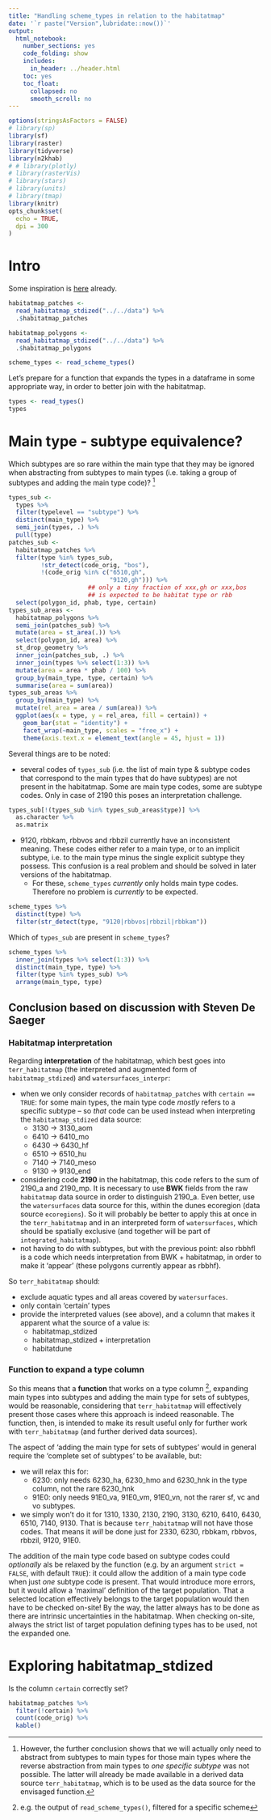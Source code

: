 ```yaml
---
title: "Handling scheme_types in relation to the habitatmap"
date: '`r paste("Version",lubridate::now())`'
output:
  html_notebook:
    number_sections: yes
    code_folding: show
    includes:
      in_header: ../header.html
    toc: yes
    toc_float:
      collapsed: no
      smooth_scroll: no
---
```


```r
options(stringsAsFactors = FALSE)
# library(sp)
library(sf)
library(raster)
library(tidyverse)
library(n2khab)
# # library(plotly)
# library(rasterVis)
# library(stars)
# library(units)
# library(tmap)
library(knitr)
opts_chunk$set(
  echo = TRUE,
  dpi = 300
)
```


# Intro

Some inspiration is [here](https://github.com/inbo/n2khab-mne-design/blob/master/310_design_atmosphere/110_vlops_datapreparation/20_verkenning.Rmd#L33) already.

```r
habitatmap_patches <- 
  read_habitatmap_stdized("../../data") %>% 
  .$habitatmap_patches
```

```r
habitatmap_polygons <- 
  read_habitatmap_stdized("../../data") %>% 
  .$habitatmap_polygons
```

```r
scheme_types <- read_scheme_types()
```

Let's prepare for a function that expands the types in a dataframe in some appropriate way, in order to better join with the habitatmap.

```r
types <- read_types()
types
```

# Main type - subtype equivalence?

Which subtypes are so rare within the main type that they may be ignored when abstracting from subtypes to main types (i.e. taking a group of subtypes and adding the main type code)? ^[
However, the further conclusion shows that we will actually only need to abstract from subtypes to main types for those main types where the reverse abstraction from main types to _one specific subtype_ was not possible.
The latter will already be made available in a derived data source `terr_habitatmap`, which is to be used as the data source for the envisaged function.]

```r
types_sub <-
  types %>% 
  filter(typelevel == "subtype") %>% 
  distinct(main_type) %>% 
  semi_join(types, .) %>% 
  pull(type)
patches_sub <- 
  habitatmap_patches %>% 
  filter(type %in% types_sub,
         !str_detect(code_orig, "bos"),
         !(code_orig %in% c("6510,gh",
                            "9120,gh"))) %>% 
                      ## only a tiny fraction of xxx,gh or xxx,bos 
                      ## is expected to be habitat type or rbb
  select(polygon_id, phab, type, certain)
types_sub_areas <- 
  habitatmap_polygons %>% 
  semi_join(patches_sub) %>% 
  mutate(area = st_area(.)) %>% 
  select(polygon_id, area) %>% 
  st_drop_geometry %>% 
  inner_join(patches_sub, .) %>% 
  inner_join(types %>% select(1:3)) %>% 
  mutate(area = area * phab / 100) %>% 
  group_by(main_type, type, certain) %>% 
  summarise(area = sum(area))
types_sub_areas %>% 
  group_by(main_type) %>% 
  mutate(rel_area = area / sum(area)) %>% 
  ggplot(aes(x = type, y = rel_area, fill = certain)) +
    geom_bar(stat = "identity") +
    facet_wrap(~main_type, scales = "free_x") +
    theme(axis.text.x = element_text(angle = 45, hjust = 1))
```

Several things are to be noted:

- several codes of `types_sub` (i.e. the list of main type & subtype codes that correspond to the main types that do have subtypes) are not present in the habitatmap. Some are main type codes, some are subtype codes. Only in case of 2190 this poses an interpretation challenge.

```r
types_sub[!(types_sub %in% types_sub_areas$type)] %>% 
  as.character %>% 
  as.matrix
```

- 9120, rbbkam, rbbvos and rbbzil currently have an inconsistent meaning. These codes either refer to a main type, or to an implicit subtype, i.e. to the main type minus the single explicit subtype they possess. This confusion is a real problem and should be solved in later versions of the habitatmap.
  - For these, `scheme_types` _currently_ only holds main type codes. Therefore no problem is _currently_ to be expected.

```r
scheme_types %>% 
  distinct(type) %>% 
  filter(str_detect(type, "9120|rbbvos|rbbzil|rbbkam"))
```

Which of `types_sub` are present in `scheme_types`?

```r
scheme_types %>% 
  inner_join(types %>% select(1:3)) %>% 
  distinct(main_type, type) %>% 
  filter(type %in% types_sub) %>% 
  arrange(main_type, type)
```

## Conclusion based on discussion with Steven De Saeger

### Habitatmap interpretation

Regarding **interpretation** of the habitatmap, which best goes into `terr_habitatmap` (the interpreted and augmented form of `habitatmap_stdized`) and `watersurfaces_interpr`:

- when we only consider records of `habitatmap_patches` with `certain == TRUE`: for some main types, the main type code _mostly_ refers to a specific subtype -- so _that_ code can be used instead when interpreting the `habitatmap_stdized` data source:
  - 3130 -> 3130_aom
  - 6410 -> 6410_mo
  - 6430 -> 6430_hf
  - 6510 -> 6510_hu
  - 7140 -> 7140_meso
  - 9130 -> 9130_end
- considering code **2190** in the habitatmap, this code refers to the sum of 2190_a and 2190_mp.
It is necessary to use **BWK** fields from the raw `habitatmap` data source in order to distinguish 2190_a.
Even better, use the `watersurfaces` data source for this, within the dunes ecoregion (data source `ecoregions`).
So it will probably be better to apply this at once in the `terr_habitatmap` and in an interpreted form of `watersurfaces`, which should be spatially exclusive (and together will be part of `integrated_habitatmap`).
- not having to do with subtypes, but with the previous point: also rbbhfl is a code which needs interpretation from BWK + habitatmap, in order to make it 'appear' (these polygons currently appear as rbbhf).

So `terr_habitatmap` should:

- exclude aquatic types and all areas covered by `watersurfaces`.
- only contain 'certain' types
- provide the interpreted values (see above), and a column that makes it apparent what the source of a value is:
  - habitatmap_stdized
  - habitatmap_stdized + interpretation
  - habitatdune
  
### Function to expand a type column

So this means that a **function** that works on a type column ^[e.g. the output of `read_scheme_types()`, filtered for a specific scheme], 
expanding main types into subtypes and adding the main type for sets of subtypes, would be reasonable, 
considering that `terr_habitatmap` will effectively present those cases where this approach is indeed reasonable.
The function, then, is intended to make its result useful only for further work with `terr_habitatmap` (and further derived data sources).

The aspect of 'adding the main type for sets of subtypes' would in general require the 'complete set of subtypes' to be available, but:

- we will relax this for:
  - 6230: only needs 6230_ha, 6230_hmo and 6230_hnk in the type column, not the rare 6230_hnk
  - 91E0: only needs 91E0_va, 91E0_vm, 91E0_vn, not the rarer sf, vc and vo subtypes.
- we simply won't do it for 1310, 1330, 2130, 2190, 3130, 6210, 6410, 6430, 6510, 7140, 9130.
That is because `terr_habitatmap` will not have those codes.
That means it _will_ be done just for 2330, 6230, rbbkam, rbbvos, rbbzil, 9120, 91E0.

The addition of the main type code based on subtype codes could _optionally_ als be relaxed by the function (e.g. by an argument `strict = FALSE`, with default `TRUE`):
it could allow the addition of a main type code when just _one_ subtype code is present.
That would introduce more errors, but it would allow a 'maximal' definition of the target population.
That a selected location effectively belongs to the target population would then have to be checked on-site!
By the way, the latter always has to be done as there are intrinsic uncertainties in the habitatmap.
When checking on-site, always the strict list of target population defining types has to be used, not the expanded one.

# Exploring habitatmap_stdized

Is the column `certain` correctly set?

```r
habitatmap_patches %>% 
  filter(!certain) %>% 
  count(code_orig) %>% 
  kable()
```





